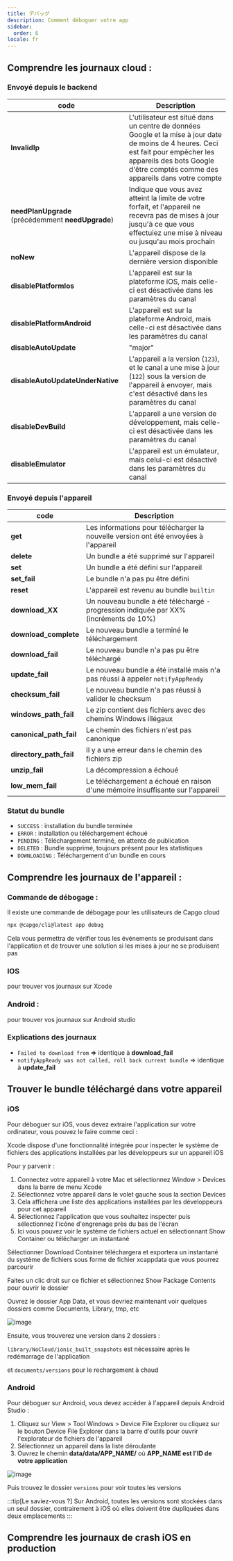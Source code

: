 ```yaml
---
title: デバッグ
description: Comment déboguer votre app
sidebar:
  order: 6
locale: fr
---
```



## Comprendre les journaux cloud :

### Envoyé depuis le backend

| code                          | Description                                                                                                                                                                |
| ------------------------------------------------ | -------------------------------------------------------------------------------------------------------------------------------------------------------------------------- |
| **InvalidIp**                                    | L'utilisateur est situé dans un centre de données Google et la mise à jour date de moins de 4 heures. Ceci est fait pour empêcher les appareils des bots Google d'être comptés comme des appareils dans votre compte |
| **needPlanUpgrade** (précédemment **needUpgrade**) | Indique que vous avez atteint la limite de votre forfait, et l'appareil ne recevra pas de mises à jour jusqu'à ce que vous effectuiez une mise à niveau ou jusqu'au mois prochain                                 |
| **noNew**                                        | L'appareil dispose de la dernière version disponible                                                                                                                           |
| **disablePlatformIos**                           | L'appareil est sur la plateforme iOS, mais celle-ci est désactivée dans les paramètres du canal                                                                               |
| **disablePlatformAndroid**                       | L'appareil est sur la plateforme Android, mais celle-ci est désactivée dans les paramètres du canal                                                                           |
| **disableAutoUpdate**                            | "major" | "minor" | "version_number" | "none"                                       |
| **disableAutoUpdateUnderNative**                 | L'appareil a la version (`123`), et le canal a une mise à jour (`122`) sous la version de l'appareil à envoyer, mais c'est désactivé dans les paramètres du canal        |
| **disableDevBuild**                              | L'appareil a une version de développement, mais celle-ci est désactivée dans les paramètres du canal                                                                          |
| **disableEmulator**                              | L'appareil est un émulateur, mais celui-ci est désactivé dans les paramètres du canal                                                                                         |

### Envoyé depuis l'appareil

| code  | Description                                                                       |
| --------------------- | --------------------------------------------------------------------------------- |
| **get**               | Les informations pour télécharger la nouvelle version ont été envoyées à l'appareil |
| **delete**            | Un bundle a été supprimé sur l'appareil                                            |
| **set**               | Un bundle a été défini sur l'appareil                                              |
| **set_fail**          | Le bundle n'a pas pu être défini                                                   |
| **reset**             | L'appareil est revenu au bundle `builtin`                                          |
| **download_XX**       | Un nouveau bundle a été téléchargé - progression indiquée par XX% (incréments de 10%) |
| **download_complete** | Le nouveau bundle a terminé le téléchargement                                      |
| **download_fail**     | Le nouveau bundle n'a pas pu être téléchargé                                       |
| **update_fail**       | Le nouveau bundle a été installé mais n'a pas réussi à appeler `notifyAppReady`    |
| **checksum_fail**     | Le nouveau bundle n'a pas réussi à valider le checksum                             |
| **windows_path_fail** | Le zip contient des fichiers avec des chemins Windows illégaux                     |
| **canonical_path_fail** | Le chemin des fichiers n'est pas canonique                                       |
| **directory_path_fail** | Il y a une erreur dans le chemin des fichiers zip                                |
| **unzip_fail**          | La décompression a échoué                                                        |
| **low_mem_fail** | Le téléchargement a échoué en raison d'une mémoire insuffisante sur l'appareil         |

### Statut du bundle

* `SUCCESS` : installation du bundle terminée
* `ERROR` : installation ou téléchargement échoué
* `PENDING` : Téléchargement terminé, en attente de publication
* `DELETED` : Bundle supprimé, toujours présent pour les statistiques
* `DOWNLOADING` : Téléchargement d'un bundle en cours

## Comprendre les journaux de l'appareil :

### Commande de débogage :

Il existe une commande de débogage pour les utilisateurs de Capgo cloud

```bash
npx @capgo/cli@latest app debug
```

Cela vous permettra de vérifier tous les événements se produisant dans l'application et de trouver une solution si les mises à jour ne se produisent pas

### IOS

pour trouver vos journaux sur Xcode

<LinkCard
    title="Obtenir le journal de l'appareil dans Xcode"
    href="https://intercomhelp/deploygate/en/articles/4682692-getting-the-device-log-in-xcode"
/>

### Android :

pour trouver vos journaux sur Android studio

<LinkCard
    title="Voir les journaux avec Logcat"
    href="https://developerandroidcom/studio/debug/am-logcat"
/>

### Explications des journaux

* `Failed to download from` **=>** identique à **download_fail**
* `notifyAppReady was not called, roll back current bundle` => identique à **update_fail**

## Trouver le bundle téléchargé dans votre appareil

### iOS

Pour déboguer sur iOS, vous devez extraire l'application sur votre ordinateur, vous pouvez le faire comme ceci :

Xcode dispose d'une fonctionnalité intégrée pour inspecter le système de fichiers des applications installées par les développeurs sur un appareil iOS

Pour y parvenir :

1. Connectez votre appareil à votre Mac et sélectionnez Window > Devices dans la barre de menu Xcode
2. Sélectionnez votre appareil dans le volet gauche sous la section Devices
3. Cela affichera une liste des applications installées par les développeurs pour cet appareil
4. Sélectionnez l'application que vous souhaitez inspecter puis sélectionnez l'icône d'engrenage près du bas de l'écran
5. Ici vous pouvez voir le système de fichiers actuel en sélectionnant Show Container ou télécharger un instantané

Sélectionner Download Container téléchargera et exportera un instantané du système de fichiers sous forme de fichier xcappdata que vous pourrez parcourir

Faites un clic droit sur ce fichier et sélectionnez Show Package Contents pour ouvrir le dossier

Ouvrez le dossier App Data, et vous devriez maintenant voir quelques dossiers comme Documents, Library, tmp, etc

![image](/ios_debug_update_1.webp)

Ensuite, vous trouverez une version dans 2 dossiers :

`library/NoCloud/ionic_built_snapshots` est nécessaire après le redémarrage de l'application

et `documents/versions` pour le rechargement à chaud

### Android

Pour déboguer sur Android, vous devez accéder à l'appareil depuis Android Studio :

1. Cliquez sur View > Tool Windows > Device File Explorer ou cliquez sur le bouton Device File Explorer dans la barre d'outils pour ouvrir l'explorateur de fichiers de l'appareil
2. Sélectionnez un appareil dans la liste déroulante
3. Ouvrez le chemin **data/data/APP_NAME/** où **APP_NAME est l'ID de votre application**

![image](/android_debug_update.webp)

Puis trouvez le dossier `versions` pour voir toutes les versions

:::tip[Le saviez-vous ?]
Sur Android, toutes les versions sont stockées dans un seul dossier, contrairement à iOS où elles doivent être dupliquées dans deux emplacements
:::

## Comprendre les journaux de crash iOS en production

<LinkCard
    title="Comment examiner les journaux de crash de votre application"
    href="https://developer.apple.com/news/?id=nra79npr"
/>
